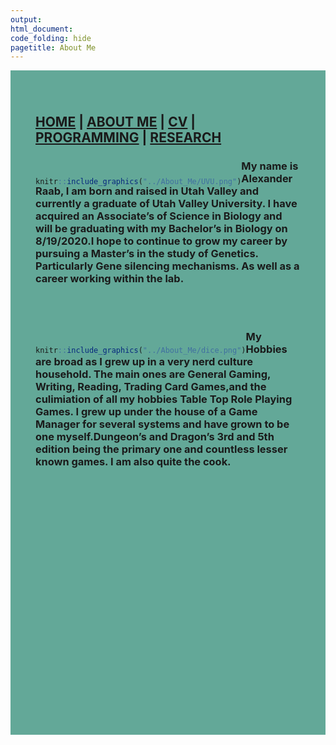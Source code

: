 ---
output: 
html_document:
code_folding: hide
pagetitle: About Me
---
<style type="text/css">
.main-container {
  max-width: 1800px;
  margin-left: auto;
  margin-right: auto;
}
</style>

<style>
div.blue { background-color:#63a898; border-radius: 5px; padding: 20px;}
</style>
<div class = "blue">



<style>
div.blue { background-color:#63a898; border-radius: 0px; padding: 20px;}
</style>
<div class = "blue">


## [HOME](http://AR-Polyhedron.github.io/) | [ABOUT ME](http://AR-Polyhedron.github.io/About_Me/) | [CV](http://AR-Polyhedron.github.io/CV/) | [PROGRAMMING](http://AR-Polyhedron.github.io/Programming/) | [RESEARCH](http://AR-Polyhedron.github.io/Research/) 



<div style= "float:left;position: relative;top:20px">
```{r, out.width = "250px",echo=FALSE}
knitr::include_graphics("../About_Me/UVU.png")
```


</div>

### My name is Alexander Raab, I am born and raised in Utah Valley and currently a graduate of Utah Valley University. I have acquired an Associate's of Science in Biology and will be graduating with my Bachelor's in Biology on 8/19/2020.I hope to continue to grow my career by pursuing a Master's in the study of Genetics. Particularly Gene silencing mechanisms. As well as a career working within the lab. 
<br><br>

<div style= "float:left;position: relative;top:20px">
```{r, out.width = "250px",echo=FALSE}
knitr::include_graphics("../About_Me/dice.png")
```
</div>

### My Hobbies are broad as I grew up in a very nerd culture household. The main ones are General Gaming, Writing, Reading, Trading Card Games,and the culimiation of all my hobbies Table Top Role Playing Games. I grew up under the house of a Game Manager for several systems and have grown to be one myself.Dungeon's and Dragon's 3rd and 5th edition being the primary one and countless lesser known games. I am also quite the cook.

<br><br><br><br><br><br><br><br><br><br><br><br><br><br><br><br><br><br><br><br><br>

